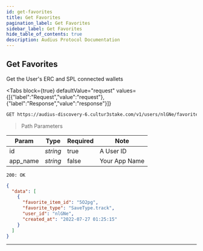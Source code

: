 ```yaml
---
id: get-favorites
title: Get Favorites
pagination_label: Get Favorites
sidebar_label: Get Favorites
hide_table_of_contents: true
description: Audius Protocol Documentation
---
```



## Get Favorites

Get the User's ERC and SPL connected wallets

<Tabs
  block={true}
  defaultValue="request"
  values={[{"label":"Request","value":"request"},{"label":"Response","value":"response"}]}
>
<TabItem value="request">

```bash
GET https://audius-discovery-6.cultur3stake.com/v1/users/nlGNe/favorites?app_name=EXAMPLEAPP HTTP/1.1
```

> Path Parameters

| Param    | Type     | Required | Note          |
| -------- | -------- | -------- | ------------- |
| id       | _string_ | true     | A User ID     |
| app_name | _string_ | false    | Your App Name |

</TabItem>
<TabItem value="response">

`200: OK`

```json
{
  "data": [
    {
      "favorite_item_id": "5O2pg",
      "favorite_type": "SaveType.track",
      "user_id": "nlGNe",
      "created_at": "2022-07-27 01:25:15"
    }
  ]
}
```

</TabItem>
</Tabs>

---
